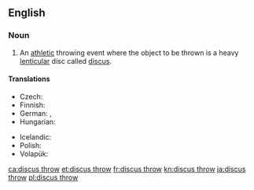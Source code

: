 ==English==
{{wikipedia}}

===Noun===
{{en-noun|-|head=[[discus]] [[throw]]}}

# {{context|athletics|lang=en}} An [[athletic]] throwing event where the object to be thrown is a heavy [[lenticular]] disc called [[discus]].

====Translations====
{{trans-top|athletic event where a discus is thrown}}
* Czech: {{t|cs|hod diskem|m}}
* Finnish: {{t+|fi|kiekonheitto}}
* German: {{t+|de|Diskuswurf|m}}, {{t+|de|Diskuswerfen|n}}
* Hungarian: {{t+|hu|diszkoszvetés}}
{{trans-mid}}
* Icelandic: {{t+|is|kringlukast|n}}
* Polish: {{t+|pl|rzut dyskiem|m}}
* Volapük: {{t|vo|diskudijed}}
{{trans-bottom}}

[[ca:discus throw]]
[[et:discus throw]]
[[fr:discus throw]]
[[kn:discus throw]]
[[ja:discus throw]]
[[pl:discus throw]]